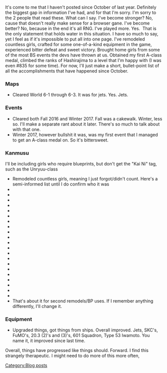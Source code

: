 It's come to me that I haven't posted since October of last year. Definitely the biggest gap in information I've had, and for that I'm sorry. I'm sorry to the 2 people that read these. What can I say. I've become stronger? No, cause that doesn't really make sense for a browser gane. I've become better? No, because in the end it's all RNG. I've played more. Yes.  That is the only statement that holds water in this situation. I have so much to say, yet I feel as if it's impossible to put all into one page. I've remodeled countless girls, crafted for some one-of-a-kind equipment in the game, experienced bitter defeat and sweet victory. Brought home girls from some of the most BS events the devs have thrown at us. Obtained my first A-class medal, climbed the ranks of Hashirajima to a level that I'm happy with (I was even #835 for some time). For now, I'll just make a short, bullet-point list of all the accomplishments that have happened since October.


===Maps===
*Cleared World 6-1 through 6-3. It was for jets. Yes. Jets.

===Events===
*Cleared both Fall 2016 and Winter 2017. Fall was a cakewalk. Winter, less so. I'll make a separate rant about it later. There's so much to talk about with that one. 
*Winter 2017, however bullshit it was, was my first event that I managed to get an A-class medal on. So it's bittersweet.

===Kanmusu===
I'll be including girls who require blueprints, but don't get the "Kai Ni" tag, such as the Unryuu-class
*Remodeled countless girls, meaning I just forgot/didn't count. Here's a semi-informed list until I do confirm who it was
*{{ShipBattleCardKai|Hibiki/Kai Ni}}
*{{ShipBattleCardKai|Kasumi/Kai Ni}}
*{{ShipBattleCardKai|Kawakaze/Kai Ni}}
*{{ShipBattleCardKai|Abukuma/Kai Ni}}
*{{ShipBattleCardKai|Jintsuu/Kai Ni}}
*{{ShipBattleCardKai|Furutaka/Kai Ni}}
*{{ShipBattleCardKai|Kako/Kai Ni}}
*{{ShipBattleCardKai|Myoukou/Kai Ni}}
*{{ShipBattleCardKai|Nachi/Kai Ni}}
*{{ShipBattleCardKai|Haguro/Kai Ni}}
*{{ShipBattleCardKai|Yamashiro/Kai Ni}}
*{{ShipBattleCardKai|Bismarck/Drei}}
*{{ShipBattleCardKai|Ryuujou/Kai Ni}}
*{{ShipBattleCardKai|Chitose/Carrier Kai Ni}}
*{{ShipBattleCardKai|Chiyoda/Carrier Kai Ni}}
*{{ShipBattleCardKai|Hiryuu/Kai Ni}}
*{{ShipBattleCardKai|Zuikaku/Kai Ni A}}
*{{ShipBattleCardKai|Shoukaku/Kai Ni A}}
*{{ShipBattleCardKai|Unryuu/Kai}}
*{{ShipBattleCardKai|Amagi/Kai}}
*{{ShipBattleCardKai|Katsuragi/Kai}}
*That's about it for second remodels/BP uses. If I remember anything differently, I'll change it.

===Equipment===
*Upgraded things, got things from ships. Overall improved. Jets, SKC's, FuMO's, 20.3 (2)'s and (3)'s, 601 Squadron, Type 53 Iwamoto. You name it, it improved since last time.


Overall, things have progressed like things should. Forward. I find this strangely therapeutic. I might need to do more of this more often,
[[Category:Blog posts]]